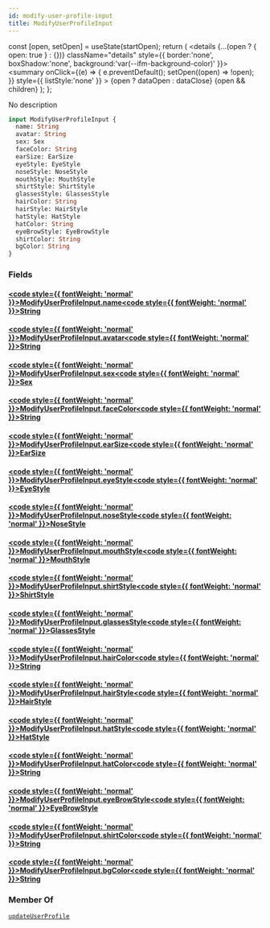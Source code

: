 ```yaml
---
id: modify-user-profile-input
title: ModifyUserProfileInput
---
```









  const [open, setOpen] = useState(startOpen);
  return (
    <details {...(open ? { open: true } : {})} className="details" style={{ border:'none', boxShadow:'none', background:'var(--ifm-background-color)' }}>
      <summary
        onClick={(e) => {
          e.preventDefault();
          setOpen((open) => !open);
        }}
        style={{ listStyle:'none' }}
      >
      {open ? dataOpen : dataClose}
      </summary>
      {open && children}
    </details>
  );
};








No description


```graphql
input ModifyUserProfileInput {
  name: String
  avatar: String
  sex: Sex
  faceColor: String
  earSize: EarSize
  eyeStyle: EyeStyle
  noseStyle: NoseStyle
  mouthStyle: MouthStyle
  shirtStyle: ShirtStyle
  glassesStyle: GlassesStyle
  hairColor: String
  hairStyle: HairStyle
  hatStyle: HatStyle
  hatColor: String
  eyeBrowStyle: EyeBrowStyle
  shirtColor: String
  bgColor: String
}
```




### Fields

#### [<code style={{ fontWeight: 'normal' }}>ModifyUserProfileInput.<b>name</b></code>](#)<Bullet />[<code style={{ fontWeight: 'normal' }}><b>String</b></code>](/main-backend-service/graphql/🧠🔍introspection/types/scalars/string.mdx) <Badge class="badge badge--secondary " text="scalar"/> 



#### [<code style={{ fontWeight: 'normal' }}>ModifyUserProfileInput.<b>avatar</b></code>](#)<Bullet />[<code style={{ fontWeight: 'normal' }}><b>String</b></code>](/main-backend-service/graphql/🧠🔍introspection/types/scalars/string.mdx) <Badge class="badge badge--secondary " text="scalar"/> 



#### [<code style={{ fontWeight: 'normal' }}>ModifyUserProfileInput.<b>sex</b></code>](#)<Bullet />[<code style={{ fontWeight: 'normal' }}><b>Sex</b></code>](/main-backend-service/graphql/🧠🔍introspection/types/enums/sex.mdx) <Badge class="badge badge--secondary " text="enum"/> 



#### [<code style={{ fontWeight: 'normal' }}>ModifyUserProfileInput.<b>faceColor</b></code>](#)<Bullet />[<code style={{ fontWeight: 'normal' }}><b>String</b></code>](/main-backend-service/graphql/🧠🔍introspection/types/scalars/string.mdx) <Badge class="badge badge--secondary " text="scalar"/> 



#### [<code style={{ fontWeight: 'normal' }}>ModifyUserProfileInput.<b>earSize</b></code>](#)<Bullet />[<code style={{ fontWeight: 'normal' }}><b>EarSize</b></code>](/main-backend-service/graphql/🧠🔍introspection/types/enums/ear-size.mdx) <Badge class="badge badge--secondary " text="enum"/> 



#### [<code style={{ fontWeight: 'normal' }}>ModifyUserProfileInput.<b>eyeStyle</b></code>](#)<Bullet />[<code style={{ fontWeight: 'normal' }}><b>EyeStyle</b></code>](/main-backend-service/graphql/🧠🔍introspection/types/enums/eye-style.mdx) <Badge class="badge badge--secondary " text="enum"/> 



#### [<code style={{ fontWeight: 'normal' }}>ModifyUserProfileInput.<b>noseStyle</b></code>](#)<Bullet />[<code style={{ fontWeight: 'normal' }}><b>NoseStyle</b></code>](/main-backend-service/graphql/🧠🔍introspection/types/enums/nose-style.mdx) <Badge class="badge badge--secondary " text="enum"/> 



#### [<code style={{ fontWeight: 'normal' }}>ModifyUserProfileInput.<b>mouthStyle</b></code>](#)<Bullet />[<code style={{ fontWeight: 'normal' }}><b>MouthStyle</b></code>](/main-backend-service/graphql/🧠🔍introspection/types/enums/mouth-style.mdx) <Badge class="badge badge--secondary " text="enum"/> 



#### [<code style={{ fontWeight: 'normal' }}>ModifyUserProfileInput.<b>shirtStyle</b></code>](#)<Bullet />[<code style={{ fontWeight: 'normal' }}><b>ShirtStyle</b></code>](/main-backend-service/graphql/🧠🔍introspection/types/enums/shirt-style.mdx) <Badge class="badge badge--secondary " text="enum"/> 



#### [<code style={{ fontWeight: 'normal' }}>ModifyUserProfileInput.<b>glassesStyle</b></code>](#)<Bullet />[<code style={{ fontWeight: 'normal' }}><b>GlassesStyle</b></code>](/main-backend-service/graphql/🧠🔍introspection/types/enums/glasses-style.mdx) <Badge class="badge badge--secondary " text="enum"/> 



#### [<code style={{ fontWeight: 'normal' }}>ModifyUserProfileInput.<b>hairColor</b></code>](#)<Bullet />[<code style={{ fontWeight: 'normal' }}><b>String</b></code>](/main-backend-service/graphql/🧠🔍introspection/types/scalars/string.mdx) <Badge class="badge badge--secondary " text="scalar"/> 



#### [<code style={{ fontWeight: 'normal' }}>ModifyUserProfileInput.<b>hairStyle</b></code>](#)<Bullet />[<code style={{ fontWeight: 'normal' }}><b>HairStyle</b></code>](/main-backend-service/graphql/🧠🔍introspection/types/enums/hair-style.mdx) <Badge class="badge badge--secondary " text="enum"/> 



#### [<code style={{ fontWeight: 'normal' }}>ModifyUserProfileInput.<b>hatStyle</b></code>](#)<Bullet />[<code style={{ fontWeight: 'normal' }}><b>HatStyle</b></code>](/main-backend-service/graphql/🧠🔍introspection/types/enums/hat-style.mdx) <Badge class="badge badge--secondary " text="enum"/> 



#### [<code style={{ fontWeight: 'normal' }}>ModifyUserProfileInput.<b>hatColor</b></code>](#)<Bullet />[<code style={{ fontWeight: 'normal' }}><b>String</b></code>](/main-backend-service/graphql/🧠🔍introspection/types/scalars/string.mdx) <Badge class="badge badge--secondary " text="scalar"/> 



#### [<code style={{ fontWeight: 'normal' }}>ModifyUserProfileInput.<b>eyeBrowStyle</b></code>](#)<Bullet />[<code style={{ fontWeight: 'normal' }}><b>EyeBrowStyle</b></code>](/main-backend-service/graphql/🧠🔍introspection/types/enums/eye-brow-style.mdx) <Badge class="badge badge--secondary " text="enum"/> 



#### [<code style={{ fontWeight: 'normal' }}>ModifyUserProfileInput.<b>shirtColor</b></code>](#)<Bullet />[<code style={{ fontWeight: 'normal' }}><b>String</b></code>](/main-backend-service/graphql/🧠🔍introspection/types/scalars/string.mdx) <Badge class="badge badge--secondary " text="scalar"/> 



#### [<code style={{ fontWeight: 'normal' }}>ModifyUserProfileInput.<b>bgColor</b></code>](#)<Bullet />[<code style={{ fontWeight: 'normal' }}><b>String</b></code>](/main-backend-service/graphql/🧠🔍introspection/types/scalars/string.mdx) <Badge class="badge badge--secondary " text="scalar"/> 







### Member Of

[`updateUserProfile`](/main-backend-service/graphql/🧠🔍introspection/operations/mutations/update-user-profile.mdx)  <Badge class="badge badge--secondary badge--relation" text="mutation"/>